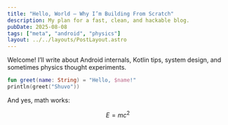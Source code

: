 ```yaml
---
title: "Hello, World — Why I’m Building From Scratch"
description: My plan for a fast, clean, and hackable blog.
pubDate: 2025-08-08
tags: ["meta", "android", "physics"]
layout: ../../layouts/PostLayout.astro
---
```


Welcome! I’ll write about Android internals, Kotlin tips, system design, and sometimes physics thought experiments.

```kotlin
fun greet(name: String) = "Hello, $name!"
println(greet("Shuvo"))
```

And yes, math works:

$$
E = mc^2
$$
